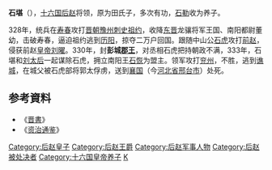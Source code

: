 '''石堪'''（{{bd|？||333年||catIdx=S}}），[[十六国|十六国]][[后赵|后赵]]将领，原为田氏子，多次有功，[[石勒|石勒]]收为养子。

328年，统兵在[[寿春|寿春]]攻打[[晋朝|晋朝]][[豫州|豫州]][[刺史|刺史]][[祖约|祖约]]，收降[[东晋|东晋]]龙骧将军王国、南阳都尉董幼，击破寿春，逼迫祖约逃到[[历阳|历阳]]，掠夺二万户回国。跟随中山公[[石虎|石虎]]攻打[[前赵|前赵]]，侵获前赵[[皇帝|皇帝]][[刘曜|刘曜]]。330年，封'''彭城[[郡王|郡王]]'''，对丞相石虎把持朝政不满，333年，石堪和[[劉皇后_(後趙明帝)|刘太后]]一起谋除石虎，拥立南阳王[[石恢|石恢]]为盟主。领军攻打[[兖州|兖州]]，不胜，逃到[[谯城|谯城]]，在城父被石虎部将郭太俘虏，送到[[襄国|襄国]]（今[[河北省|河北省]][[邢台市|邢台市]]）处死。

== 参考資料 ==
*《[[晋書|晋書]]》
*《[[资治通鉴|资治通鉴]]》

[[Category:后赵皇子|Category:后赵皇子]]
[[Category:后赵王爵|Category:后赵王爵]]
[[Category:后赵军事人物|Category:后赵军事人物]]
[[Category:后赵被处决者|Category:后赵被处决者]]
[[Category:十六国皇帝养子|Category:十六国皇帝养子]]
[[Category:石姓|K]]